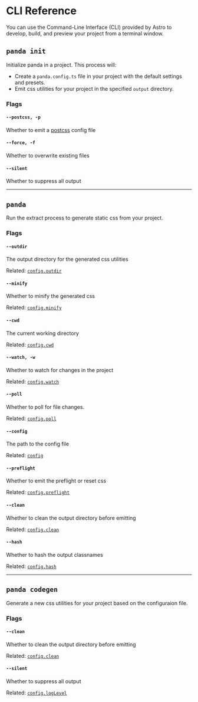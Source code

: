 # CLI Reference

You can use the Command-Line Interface (CLI) provided by Astro to develop, build, and preview your project from a
terminal window.

## `panda init`

Initialize panda in a project. This process will:

- Create a `panda.config.ts` file in your project with the default settings and presets.
- Emit css utilities for your project in the specified `output` directory.

### Flags

#### `--postcss, -p`

Whether to emit a [postcss](https://postcss.org/) config file

#### `--force, -f`

Whether to overwrite existing files

#### `--silent`

Whether to suppress all output

---

## `panda`

Run the extract process to generate static css from your project.

### Flags

#### `--outdir`

The output directory for the generated css utilities

Related: [`config.outdir`](/docs/references/panda-config.mdx#outdir)

#### `--minify`

Whether to minify the generated css

Related: [`config.minify`](/docs/references/panda-config.mdx#minify)

#### `--cwd`

The current working directory

Related: [`config.cwd`](/docs/references/panda-config.mdx#cwd)

#### `--watch, -w`

Whether to watch for changes in the project

Related: [`config.watch`](/docs/references/panda-config.mdx#watch)

#### `--poll`

Whether to poll for file changes.

Related: [`config.poll`](/docs/references/panda-config.mdx#poll)

#### `--config`

The path to the config file

Related: [`config`](/docs/references/panda-config.mdx)

#### `--preflight`

Whether to emit the preflight or reset css

Related: [`config.preflight`](/docs/references/panda-config.mdx#preflight)

#### `--clean`

Whether to clean the output directory before emitting

Related: [`config.clean`](/docs/references/panda-config.mdx#clean)

#### `--hash`

Whether to hash the output classnames

Related: [`config.hash`](/docs/references/panda-config.mdx#hash)

---

## `panda codegen`

Generate a new css utilities for your project based on the configuraion file.

### Flags

#### `--clean`

Whether to clean the output directory before emitting

Related: [`config.clean`](/docs/references/panda-config.mdx#clean)

#### `--silent`

Whether to suppress all output

Related: [`config.logLevel`](/docs/references/panda-config.mdx#log-level)
